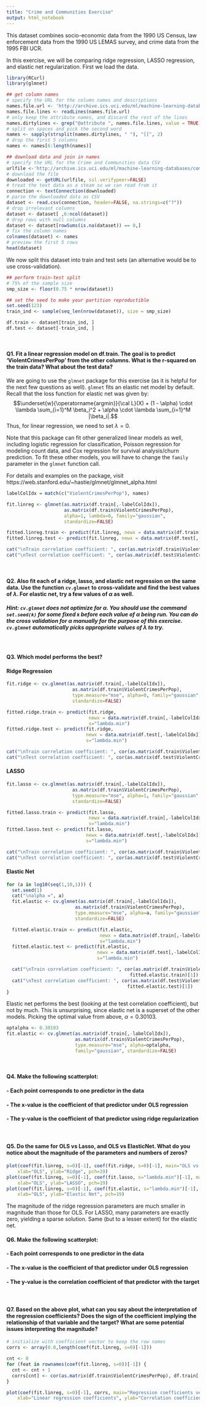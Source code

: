 ```yaml
---
title: "Crime and Communities Exercise"
output: html_notebook
---
```


This dataset combines socio-economic data from the 1990 US Census, law enforcement data from the 1990 US LEMAS survey, and crime data from the 1995 FBI UCR.

In this exercise, we will be comparing ridge regression, LASSO regression, and elastic net regularization. First we load the data.

```r
library(RCurl)
library(glmnet)

## get column names
# specify the URL for the column names and descriptions
names.file.url <- 'http://archive.ics.uci.edu/ml/machine-learning-databases/communities/communities.names'
names.file.lines <- readLines(names.file.url)
# only keep the attribute names, and discard the rest of the lines
names.dirtylines <- grep("@attribute ", names.file.lines, value = TRUE)
# split on spaces and pick the second word
names <- sapply(strsplit(names.dirtylines, " "), "[[", 2)
# drop the first 5 columns
names <- names[6:length(names)]

## download data and join in names
# specify the URL for the Crime and Communities data CSV
urlfile <-'http://archive.ics.uci.edu/ml/machine-learning-databases/communities/communities.data'
# download the file
downloaded <- getURL(urlfile, ssl.verifypeer=FALSE)
# treat the text data as a steam so we can read from it
connection <- textConnection(downloaded)
# parse the downloaded data as CSV
dataset <- read.csv(connection, header=FALSE, na.strings=c("?"))
# drop irrelevant columns
dataset <- dataset[ ,6:ncol(dataset)]
# drop rows with null columns
dataset <- dataset[rowSums(is.na(dataset)) == 0,]
# fix the column names
colnames(dataset) <- names
# preview the first 5 rows
head(dataset)
```

We now split this dataset into train and test sets (an alternative would be to use cross-validation).

```r
## perform train-test split
# 75% of the sample size
smp_size <- floor(0.75 * nrow(dataset))

## set the seed to make your partition reproductible
set.seed(123)
train_ind <- sample(seq_len(nrow(dataset)), size = smp_size)

df.train <- dataset[train_ind, ]
df.test <- dataset[-train_ind, ]
```
<br>

#### Q1. Fit a linear regression model on df.train. The goal is to predict 'ViolentCrimesPerPop' from the other columns. What is the r-squared on the train data? What about the test data?

We are going to use the `glmnet` package for this exercise (as it is helpful for the next few questions as well). `glmnet` fits an elastic net model by default. Recall that the loss function for elastic net was given by:
$$\underset{w}{\operatorname{argmin}}{\cal L}(X) + (1 - \alpha) \cdot \lambda \sum_{i=1}^M \beta_i^2 + \alpha \cdot \lambda \sum_{i=1}^M |\beta_i|.$$
Thus, for linear regression, we need to set $\lambda = 0$.

Note that this package can fit other generalized linear models as well, including logistic regression for classification, Poisson regression for modeling count data, and Cox regression for survival analysis/churn prediction. To fit these other models, you will have to change the `family` parameter in the `glmnet` function call.

For details and examples on the package, visit https://web.stanford.edu/~hastie/glmnet/glmnet_alpha.html

```r
labelColIdx = match(c("ViolentCrimesPerPop"), names)

fit.linreg <- glmnet(as.matrix(df.train[,-labelColIdx]),
                     as.matrix(df.train$ViolentCrimesPerPop),
                     alpha=1, lambda=0, family="gaussian",
                     standardize=FALSE)

fitted.linreg.train <- predict(fit.linreg, newx = data.matrix(df.train[,-labelColIdx]), s=0)
fitted.linreg.test <- predict(fit.linreg, newx = data.matrix(df.test[,-labelColIdx]), s=0)

cat("\nTrain correlation coefficient: ", cor(as.matrix(df.train$ViolentCrimesPerPop), fitted.linreg.train)[1])
cat("\nTest correlation coefficient: ", cor(as.matrix(df.test$ViolentCrimesPerPop), fitted.linreg.test)[1])
```
<br>

#### Q2. Also fit each of a ridge, lasso, and elastic net regression on the same data. Use the function `cv.glmnet` to cross-validate and find the best values of $\lambda$. For elastic net, try a few values of $\alpha$ as well.

##### Hint: `cv.glmnet` does not optimize for $\alpha$. You should use the command `set.seed(k)` for some fixed `k` before each value of $\alpha$ being run. You can do the cross validation for $\alpha$ manually for the purpose of this exercise. `cv.glmnet` automatically picks appropriate values of $\lambda$ to try.
<br>

#### Q3. Which model performs the best?

#### Ridge Regression
```r
fit.ridge <- cv.glmnet(as.matrix(df.train[,-labelColIdx]),
                        as.matrix(df.train$ViolentCrimesPerPop),
                        type.measure="mse", alpha=0, family="gaussian",
                        standardize=FALSE)

fitted.ridge.train <- predict(fit.ridge,
                              newx = data.matrix(df.train[,-labelColIdx]),
                              s="lambda.min")
fitted.ridge.test <- predict(fit.ridge,
                             newx = data.matrix(df.test[,-labelColIdx]),
                             s="lambda.min")

cat("\nTrain correlation coefficient: ", cor(as.matrix(df.train$ViolentCrimesPerPop), fitted.ridge.train)[1])
cat("\nTest correlation coefficient: ", cor(as.matrix(df.test$ViolentCrimesPerPop), fitted.ridge.test)[1])
```
#### LASSO
```r
fit.lasso <- cv.glmnet(as.matrix(df.train[,-labelColIdx]),
                        as.matrix(df.train$ViolentCrimesPerPop),
                        type.measure="mse", alpha=1, family="gaussian",
                        standardize=FALSE)

fitted.lasso.train <- predict(fit.lasso,
                              newx = data.matrix(df.train[,-labelColIdx]),
                              s="lambda.min")
fitted.lasso.test <- predict(fit.lasso,
                             newx = data.matrix(df.test[,-labelColIdx]),
                             s="lambda.min")

cat("\nTrain correlation coefficient: ", cor(as.matrix(df.train$ViolentCrimesPerPop), fitted.lasso.train)[1])
cat("\nTest correlation coefficient: ", cor(as.matrix(df.test$ViolentCrimesPerPop), fitted.lasso.test)[1])
```
#### Elastic Net
```r
for (a in log10(seq(1,10,1))) {
  set.seed(1)
  cat("\nalpha =", a)
  fit.elastic <- cv.glmnet(as.matrix(df.train[,-labelColIdx]),
                         as.matrix(df.train$ViolentCrimesPerPop),
                         type.measure="mse", alpha=a, family="gaussian",
                         standardize=FALSE)

  fitted.elastic.train <- predict(fit.elastic,
                                  newx = data.matrix(df.train[,-labelColIdx]),
                                  s="lambda.min")
  fitted.elastic.test <- predict(fit.elastic,
                                 newx = data.matrix(df.test[,-labelColIdx]),
                                 s="lambda.min")

  cat("\nTrain correlation coefficient: ", cor(as.matrix(df.train$ViolentCrimesPerPop),       
                                             fitted.elastic.train)[1])
  cat("\nTest correlation coefficient: ", cor(as.matrix(df.test$ViolentCrimesPerPop), 
                                            fitted.elastic.test)[1])
}
```

Elastic net performs the best (looking at the test correlation coefficient), but not by much. This is unsurprising, since elastic net is a superset of the other models. Picking the optimal value from above, $\alpha = 0.30103$.

```r
optalpha <- 0.30103
fit.elastic <- cv.glmnet(as.matrix(df.train[,-labelColIdx]),
                         as.matrix(df.train$ViolentCrimesPerPop),
                         type.measure="mse", alpha=optalpha, 
                         family="gaussian", standardize=FALSE)
```
<br>

#### Q4. Make the following scatterplot:
#### - Each point corresponds to one predictor in the data
#### - The x-value is the coefficient of that predictor under OLS regression
#### - The y-value is the coefficient of that predictor using ridge regularization
<br>

#### Q5. Do the same for OLS vs Lasso, and OLS vs ElasticNet. What do you notice about the magnitude of the parameters and numbers of zeros?

```r
plot(coef(fit.linreg, s=0)[-1], coef(fit.ridge, s=0)[-1], main="OLS vs. Ridge parameters", 
  	xlab="OLS", ylab="Ridge", pch=19)
plot(coef(fit.linreg, s=0)[-1], coef(fit.lasso, s="lambda.min")[-1], main="OLS vs. LASSO parameters", 
  	xlab="OLS", ylab="LASSO", pch=19)
plot(coef(fit.linreg, s=0)[-1], coef(fit.elastic, s="lambda.min")[-1], main="OLS vs. Elastic Net parameters", 
  	xlab="OLS", ylab="Elastic Net", pch=19)
```
The magnitude of the ridge regression parameters are much smaller in magnitude than those for OLS. For LASSO, many parameters are exactly zero, yielding a sparse solution. Same (but to a lesser extent) for the elastic net.
<br>

#### Q6. Make the following scatterplot:
#### - Each point corresponds to one predictor in the data
#### - The x-value is the coefficient of that predictor under OLS regression
#### - The y-value is the correlation coefficient of that predictor with the target
<br>

#### Q7. Based on the above plot, what can you say about the interpretation of the regression coefficients? Does the sign of the coefficient implying the relationship of that variable and the target? What are some potential issues interpreting the magnitude?

```r
# initialize with coefficient vector to keep the row names
corrs <- array(0.0,length(coef(fit.linreg, s=0)[-1]))

cnt <- 0
for (feat in rownames(coef(fit.linreg, s=0))[-1]) {
  cnt <- cnt + 1
  corrs[cnt] <- cor(as.matrix(df.train$ViolentCrimesPerPop), df.train[,feat])[1]
}

plot(coef(fit.linreg, s=0)[-1], corrs, main="Regression coefficients versus correlation coefficients", 
  	xlab="Linear regression coefficients", ylab="Correlation coefficients", pch=19)
```